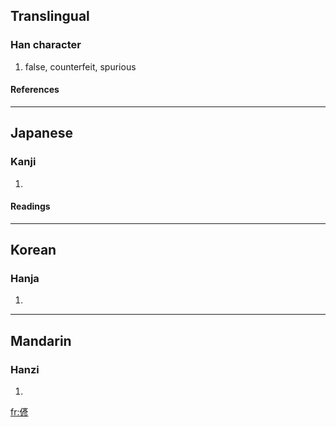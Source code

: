 ==Translingual==
===Han character===
{{Han char|rad=人|as=09|sn=11|four=|canj=人卜竹竹 (OYHH)}}
# false, counterfeit, spurious
====References====
{{Han ref|kx=0110.180|dkj=00850|dj=0236.020|hdz=10194.100|uh=5050|ud=20560}}
----
==Japanese==
===Kanji===
{{ja-kanji|grade=|rs=人09}}
# {{defn|Japanese}}
====Readings====
{{ja-readings|on=[[がん]] (gan), [[げん]] (gen)|kun=[[いつわる]] (itsuwaru), [[にせ]] (nise)}}
----
==Korean==
===Hanja===
{{ko-hanja|hangeul=안|rv=an|mr=an}}
# {{defn|Korean}}
----
==Mandarin==
===Hanzi===
{{cmn-hanzi|pin=[[yàn]] (yan4)|wg=yen<sup>4</sup>}}
# {{defn|Mandarin}}

[[fr:偐]]